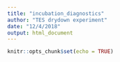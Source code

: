 ```yaml
---
title: "incubation_diagnostics"
author: "TES drydown experiment"
date: "12/4/2018"
output: html_document
---
```


```r
knitr::opts_chunk$set(echo = TRUE)
```

